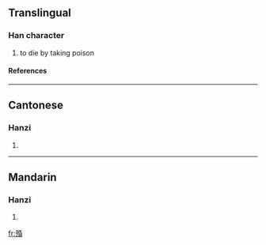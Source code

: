 ==Translingual==
===Han character===
{{Han char|rn=78|rad=歹|as=08|sn=12|four=1226<sub>4</sub>|canj=一弓竹心日 (MNHPA)}}
# to die by taking poison
====References====
{{Han ref|kx=0582.010|dkj=16507|dj=0975.010|hdz=21390.050|uh=6B99|ud=27545|bh=D9E0|bd=55776}}

----
==Cantonese==
===Hanzi===
{{yue-hanzi|jyut=|y=fan1}}
# {{defn|Cantonese}}

----
==Mandarin==
===Hanzi===
{{cmn-hanzi|pin=[[hūn]] ([[hun1]])|wg=hun<sup>1</sup>}}
# {{defn|Mandarin}}

[[fr:殙]]